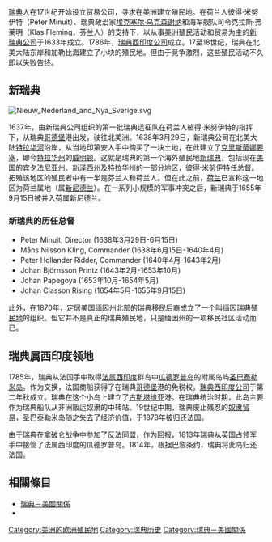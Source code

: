 {{Unreferenced|time=2021-12-21T10:31:31+00:00}}
{{欧洲国家的美洲殖民地}}
{{瑞典历史}}

[[瑞典|瑞典]]人在17世纪开始设立贸易公司，寻求在美洲建立殖民地。在荷兰人彼得·米努伊特（Peter Minuit）、瑞典政治家[[埃克塞尔·乌克森谢纳|埃克塞尔·乌克森谢纳]]和海军舰队司令克拉斯·弗莱明（Klas Fleming，芬兰人）的支持下，以从事美洲殖民活动和贸易为主的[[新瑞典公司|新瑞典公司]]于1633年成立。1786年，[[瑞典西印度公司|瑞典西印度公司]]成立。17至18世纪，瑞典在北美大陆东岸和加勒比海建立了小块的殖民地。但由于竞争激烈，这些殖民活动不久即以失败告终。

== 新瑞典 ==
[[File:Nieuw_Nederland_and_Nya_Sverige.svg|left]]
{{main|新瑞典}}

1637年，由新瑞典公司组织的第一批瑞典远征队在荷兰人彼得·米努伊特的指挥下，从瑞典[[哥德堡|哥德堡]]港出发，驶往北美洲。1638年3月29日，新瑞典公司在北美大陆[[特拉华河|特拉华河]]沿岸，从当地印第安人手中购买了一块土地，在此建立了[[克里斯蒂娜要塞|克里斯蒂娜要塞]]，即今[[特拉华州|特拉华州]]的[[威明顿|威明顿]]。这就是瑞典的第一个海外殖民地[[新瑞典|新瑞典]]，包括现在[[美国|美国]]的[[宾夕法尼亚州|宾夕法尼亚州]]、[[新泽西州|新泽西州]]及特拉华州的一部分地区，彼得·米努伊特任总督。拓殖该地区的殖民者中有一半是芬兰人和荷兰人。但在此之前，[[荷兰|荷兰]]已宣称这一地区为荷兰属地（属[[新尼德兰|新尼德兰]]）。在一系列小规模的军事冲突之后，新瑞典于1655年9月15日被并入荷属新尼德兰。

=== 新瑞典的历任总督 ===

* Peter Minuit, Director (1638年3月29日-6月15日) 
* Måns Nilsson Kling, Commander (1638年6月15日-1640年4月) 
* Peter Hollander Ridder, Commander (1640年4月-1643年2月) 
* Johan Björnsson Printz (1643年2月-1653年10月) 
* Johan Papegoya (1653年10月-1654年5月) 
* Johan Classon Rising (1654年5月-1655年9月15日) 

此外，在1870年，定居美国[[缅因州|缅因州]]北部的瑞典移民后裔成立了一个叫[[缅因瑞典殖民地|缅因瑞典殖民地]]的组织。但它并不是真正的瑞典殖民地，只是缅因州的一项移民社区活动而已。

== 瑞典属西印度领地 ==
{{main|瑞典西印度公司}}
1785年，瑞典从法国手中取得[[法属西印度|法属西印度]]群岛中[[瓜德罗普|瓜德罗普岛]]的附属岛屿[[圣巴泰勒米岛|圣巴泰勒米岛]]。作为交换，法国商船获得了在瑞典[[哥德堡|哥德堡]]港的免税权。[[瑞典西印度公司|瑞典西印度公司]]于第二年秋成立。瑞典在这个小岛上建立了[[古斯塔维亚|古斯塔维亚]]港。在瑞典统治时期，此岛主要作为瑞典船队从非洲贩运奴隶的中转站。19世纪中期，瑞典废止残忍的[[奴隶贸易|奴隶贸易]]，圣巴泰勒米岛随之失去了经济价值，于1878年被归还法国。

由于瑞典在拿破仑战争中参加了反法同盟，作为回报，1813年瑞典从英国占领军手中接管了法属西印度的瓜德罗普岛。1814年，根据巴黎条约，瑞典将此岛归还法国。

==相關條目==
*[[瑞典－美國關係|瑞典－美國關係]]
*{{Link-en|瑞典裔美國人|Swedish American}}


[[Category:美洲的欧洲殖民地|Category:美洲的欧洲殖民地]]
[[Category:瑞典历史|Category:瑞典历史]]
[[Category:瑞典－美國關係|Category:瑞典－美國關係]]